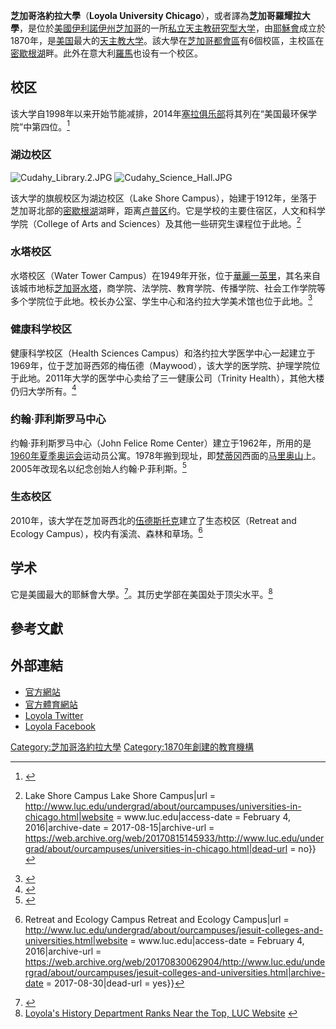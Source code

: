 {{Infobox university
 | name            = Loyola University Chicago
 | image_name      = Loyolauniversitycrest.png
 | image_size      = 200px
 | latin_name      = 
 | motto           = 拉丁語：[[Ad_maiorem_Dei_gloriam|Ad majorem Dei gloriam]]（英語：For the greater glory of God）
 | established     = 1870
 | type            = [[私立大學|私立大學]]
 | affiliation     = [[羅馬天主教|羅馬天主教]][[耶穌會|耶穌會]]
 | endowment       = US $4.638億
 | president       = Jo Ann Rooney
 | staff           = 1,608（1,469全職，139兼職）
 | faculty         = 784（全職）
 | students        = 15,068
 | undergrad       =  9,154
 | postgrad        =  5,914
 | city            = [[芝加哥|芝加哥]]
|state = [[伊利諾伊州|伊利諾伊州]]
|country = [[美國|美國]]
 | coor            = {{Coord|41.9999|-87.6578|type:edu_region:US-IL|display=inline,title}}
 | former_names    = St. Ignatius College<br>（1870-1908）
 | colors          = 栗色和金色 {{color box|#800000}} {{color box|#D4AF37}}
 | athletics       = [[NCAA_Division_I|NCAA Division I]] - [[Missouri_Valley_Conference|MVC]]
 | sports          = 13支校隊（6男7女）<ref>{{cite web|title=Loyola University Chicago Sports|url=http://www.loyolaramblers.com/|access-date=2015-03-14|archive-date=2021-05-09|archive-url=https://web.archive.org/web/20210509182229/https://loyolaramblers.com/|dead-url=no}}</ref>
 | nickname        = Ramblers
 | mascot          = Lu Wolf
 | affiliations    = [[Association_of_Jesuit_Colleges_and_Universities|AJCU]] <br> [[North_Central_Association_of_Colleges_and_Schools|NCA]] <br> [[Association_of_Catholic_Colleges_and_Universities|ACCU]]
 | website         = [http://www.luc.edu/ www.luc.edu]
 | logo            = [[File:Loyolauniversitylogo.png|200px]]
}}

'''芝加哥洛約拉大學'''（'''Loyola University Chicago'''），或者譯為'''芝加哥羅耀拉大學'''，是位於[[美國|美國]][[伊利諾伊州|伊利諾伊州]][[芝加哥|芝加哥]]的一所[[私立大學|私立]][[天主教|天主教]][[研究型大學|研究型大学]]，由[[耶穌會|耶穌會]]成立於1870年，是[[美国|美国]]最大的[[天主教大学|天主教大学]]。該大學在[[芝加哥都會區|芝加哥都會區]]有6個校區，主校區在[[密歇根湖|密歇根湖]]畔。此外在意大利[[羅馬|羅馬]]也设有一个校区。

==校区 ==
该大学自1998年以来开始节能减排，2014年[[塞拉俱乐部|塞拉俱乐部]]将其列在“美国最环保学院”中第四位。<ref>{{Cite web|title = America's Greenest Colleges: The Top 10|url = http://www.sierraclub.org/sierra/slideshow/top-ten-coolest-schools-2014#9|website = Sierra Club|access-date = February 4, 2016|archive-date = 2021-02-03|archive-url = https://web.archive.org/web/20210203151514/https://www.sierraclub.org/sierra/slideshow/top-ten-coolest-schools-2014#9|dead-url = no}}</ref>
=== 湖边校区 ===
[[File:Cudahy_Library.2.JPG|thumb]]
[[File:Cudahy_Science_Hall.JPG|thumb]]

该大学的旗舰校区为湖边校区（Lake Shore Campus），始建于1912年，坐落于芝加哥北部的[[密歇根湖|密歇根湖]]湖畔，距离[[卢普区|卢普区]]约{{convert|8|mi}}。它是学校的主要住宿区，人文和科学学院（College of Arts and Sciences）及其他一些研究生课程位于此地。<ref>{{Cite web|title = Loyola University Chicago {{!}} Lake Shore Campus Lake Shore Campus|url = http://www.luc.edu/undergrad/about/ourcampuses/universities-in-chicago.html|website = www.luc.edu|access-date = February 4, 2016|archive-date = 2017-08-15|archive-url = https://web.archive.org/web/20170815145933/http://www.luc.edu/undergrad/about/ourcampuses/universities-in-chicago.html|dead-url = no}}</ref>

=== 水塔校区 ===
水塔校区（Water Tower Campus）在1949年开张，位于[[華麗一英里|華麗一英里]]，其名来自该城市地标[[芝加哥水塔|芝加哥水塔]]，商学院、法学院、教育学院、传播学院、社会工作学院等多个学院位于此地。校长办公室、学生中心和洛约拉大学美术馆也位于此地。<ref>{{Cite web|title = Namesakes of campus buildings highlight Loyola’s long history|url = http://www.loyolaphoenix.com/2012/10/namesakes-of-campus-buildings-highlight-loyolas-long-history/|website = Loyola Phoenix|access-date = February 4, 2016|language = en-US|archive-date = 2020-09-26|archive-url = https://web.archive.org/web/20200926102840/http://loyolaphoenix.com/2012/10/namesakes-of-campus-buildings-highlight-loyolas-long-history/|dead-url = no}}</ref>

=== 健康科学校区 ===
健康科学校区（Health Sciences Campus）和洛约拉大学医学中心一起建立于1969年，位于芝加哥西郊的梅伍德（Maywood），该大学的医学院、护理学院位于此地。2011年大学的医学中心卖给了三一健康公司（Trinity Health），其他大楼仍归大学所有。<ref>{{Cite web|title = Loyola selling hospitals to Trinity Health|url = http://articles.chicagotribune.com/2011-03-04/business/ct-biz-0305-loyola-medical-20110304_1_trinity-health-provena-health-hospital-business|website = tribunedigital-chicagotribune|access-date = February 4, 2016|archive-date = 2016-03-24|archive-url = https://web.archive.org/web/20160324234944/http://articles.chicagotribune.com/2011-03-04/business/ct-biz-0305-loyola-medical-20110304_1_trinity-health-provena-health-hospital-business|dead-url = no}}</ref>
=== 约翰·菲利斯罗马中心 ===
约翰·菲利斯罗马中心（John Felice Rome Center）建立于1962年，所用的是[[1960年夏季奥运会|1960年夏季奥运会]]运动员公寓。1978年搬到现址，即[[梵蒂冈|梵蒂冈]]西面的[[马里奥山|马里奥山]]上。2005年改现名以纪念创始人约翰·P·菲利斯。<ref>{{Cite web|title = John Felice 1923–2008: Loyola University Chicago|url = http://luc.edu/rome/about/johnfelice1923-2008/|website = Loyola University Chicago – John Felice Rome Center|access-date = February 4, 2016|archive-date = 2021-04-18|archive-url = https://web.archive.org/web/20210418133252/https://www.luc.edu/rome/about/johnfelice1923-2008/|dead-url = no}}</ref>

=== 生态校区 ===
2010年，该大学在芝加哥西北的[[伍德斯托克_(伊利诺伊州)|伍德斯托克]]建立了生态校区（Retreat and Ecology Campus），校内有溪流、森林和草场。<ref>{{Cite web|title = Loyola University Chicago {{!}} Retreat and Ecology Campus Retreat and Ecology Campus|url = http://www.luc.edu/undergrad/about/ourcampuses/jesuit-colleges-and-universities.html|website = www.luc.edu|access-date = February 4, 2016|archive-url = https://web.archive.org/web/20170830062904/http://www.luc.edu/undergrad/about/ourcampuses/jesuit-colleges-and-universities.html|archive-date = 2017-08-30|dead-url = yes}}</ref>
== 学术==
{{Infobox US university ranking
| USNWR_NU = 89| THE_W         =無
| Wamo_NU = 142<ref>{{cite web |title=2016 National Universities Rankings |date=n.d. |accessdate=July 11, 2017 |website=Washington Monthly |url=http://washingtonmonthly.com/college_guide?ranking=2016-rankings-national-universities |archive-date=2016-11-14 |archive-url=https://web.archive.org/web/20161114070806/http://washingtonmonthly.com/college_guide?ranking=2016-rankings-national-universities |dead-url=no }}</ref>
| QS_W = 751-800| THE_NU        =172<ref>{{cite web|title=Loyola University Chicago|url=http://colleges.usnews.rankingsandreviews.com/best-colleges/loyola-chicago-1710|publisher=U.S. News and World Report|accessdate=2019-10-14|archive-date=2016-03-04|archive-url=https://web.archive.org/web/20160304102732/http://colleges.usnews.rankingsandreviews.com/best-colleges/loyola-chicago-1710|dead-url=no}}</ref>}}

它是美國最大的耶穌會大學。<ref name=state2013>{{cite web|url=http://www.luc.edu/media/lucedu/president/pdfs/spring2013-stateoftheuniversity-021113.pdf|title=LUC State of the University Spring 2013|format=PDF|date=|accessdate=2013-02-28|deadurl=yes|archiveurl=https://web.archive.org/web/20130920101239/http://luc.edu/media/lucedu/president/pdfs/spring2013-stateoftheuniversity-021113.pdf|archivedate=2013-09-20}}</ref>。其历史学部在美国处于顶尖水平。<ref>[http://www.luc.edu/history/NRC-Ranking-2010.shtml Loyola's History Department Ranks Near the Top, LUC Website] {{webarchive|url=https://web.archive.org/web/20110131092014/http://www.luc.edu/history/NRC-Ranking-2010.shtml |date=January 31, 2011 }}</ref>

==參考文獻==
{{Reflist|30em}}

==外部連結==
{{Commonscat|Loyola University Chicago|芝加哥洛約拉大學}}
* [http://www.luc.edu 官方網站] {{Wayback|url=http://www.luc.edu/ |date=20210509081957 }}
* [http://www.loyolaramblers.com 官方體育網站] {{Wayback|url=http://www.loyolaramblers.com/ |date=20210509182229 }}
* [http://www.twitter.com/loyolachicago Loyola Twitter] {{Wayback|url=http://www.twitter.com/loyolachicago |date=20210429224827 }}
* [http://www.facebook.com Loyola Facebook] {{Wayback|url=http://www.facebook.com/ |date=20050408055255 }}
{{芝加哥大都會區的學院和大學}}
{{耶穌會學院和大學聯合會}}
[[Category:芝加哥洛約拉大學|Category:芝加哥洛約拉大學]]
[[Category:1870年創建的教育機構|Category:1870年創建的教育機構]]